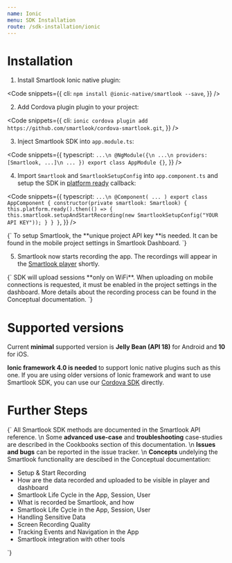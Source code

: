 ```yaml
---
name: Ionic
menu: SDK Installation
route: /sdk-installation/ionic
---
```


# Installation

1. Install Smartlook Ionic native plugin:

<Code
  snippets={{
    cli: `
npm install @ionic-native/smartlook --save
`,
  }}
/>

2. Add Cordova plugin plugin to your project:

<Code
  snippets={{
    cli: `
ionic cordova plugin add https://github.com/smartlook/cordova-smartlook.git
`,
  }}
/>

3. Inject Smartlook SDK into `app.module.ts`:

<Code
  snippets={{
      typescript: `
...\n
@NgModule({\n
    ...\n
    providers: [Smartlook, ...]\n
    ...
})
export class AppModule {}
      `,
  }}
/>

4. Import `Smartlook` and `SmartlookSetupConfig` into `app.component.ts` and setup the SDK in [platform ready](https://ionicframework.com/docs/v3/api/platform/Platform/#ready) callback:

<Code
  snippets={{
      typescript: `
...\n
@Component( ... )
export class AppComponent {
    constructor(private smartlook: Smartlook) {
        this.platform.ready().then(() => {
            this.smartlook.setupAndStartRecording(new SmartlookSetupConfig("YOUR API KEY"));
        }
    }
}
      `,
  }}
/>

<TextBlock kind="important">
{`
To setup Smartlook, the **unique project API key **is needed. It can be found in the mobile project settings in <Link to="https://app.smartlook.com/settings/projects">Smartlook Dashboard</Link>.
`}
</TextBlock>

5. Smartlook now starts recording the app. The recordings will appear in the [Smartlook player](https://app.smartlook.com/) shortly.  

<TextBlock kind="important">
{`
SDK will upload sessions **only on WiFi**. When uploading on mobile connections is requested, it must be enabled in the project settings in the dashboard. More details about the recording process can be found in the <Link to="/conceptual/when-the-recordings-appear-in-dashboard">Conceptual documentation</Link>.
`}
</TextBlock>

# Supported versions
Current **minimal** supported version is **Jelly Bean (API 18)** for Android and **10** for iOS.

**Ionic framework 4.0 is needed** to support Ionic native plugins such as this one. 
If you are using older versions of Ionic framework and want to use Smartlook SDK, you can use our [Cordova SDK](/sdk-installation/cordova) directly.

# Further Steps
<TextBlock>{`
All Smartlook SDK methods are documented in the <Link to="/api_reference" platform="ionic">Smartlook API reference</Link>.
\n
Some **advanced use-case** and **troubleshooting** case-studies are described in the Cookbooks section of this documentation.
\n
**Issues and bugs** can be reported in the <Link to="https://github.com/smartlook/cordova-smartlook)">issue tracker</Link>.
\n
**Concepts** undelying the Smartlook functionality are descibed in the Conceptual documentation:
* <Link to="/conceptual/setup-and-start-recording" platform="ionic">Setup & Start Recording</Link>
* <Link to="/conceptual/when-the-recordings-appear-in-dashboard" platform="ionic">How are the data recorded and uploaded to be visible in player and dashboard</Link>
* <Link to="/conceptual/life-cycle-session-user" platform="ionic">Smartlook Life Cycle in the App, Session, User</Link>
* <Link to="/conceptual/what-and-how-is-recorded" platform="ionic">What is recorded be Smartlook, and how</Link>
* <Link to="/conceptual/life-cycle-session-user" platform="ionic">Smartlook Life Cycle in the App, Session, User</Link>
* <Link to="/conceptual/handling-sensitive-data" platform="ionic">Handling Sensitive Data</Link>
* <Link to="/conceptual/screen-recording-quality" platform="ionic">Screen Recording Quality</Link>
* Tracking <Link to="/conceptual/event-tracking" platform="ionic">Events</Link> and <Link to="/conceptual/recording-navigation" platform="ionic">Navigation</Link> in the App
* <Link to="/conceptual/integrating-with-other-tools" platform="ionic">Smartlook integration with other tools</Link>
`}</TextBlock>

